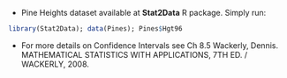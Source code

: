 - Pine Heights dataset available at **Stat2Data** R package. Simply run:
```r
library(Stat2Data); data(Pines); Pines$Hgt96
```
- For more details on Confidence Intervals see Ch 8.5 Wackerly, Dennis. MATHEMATICAL STATISTICS WITH APPLICATIONS, 7TH ED. / WACKERLY, 2008.